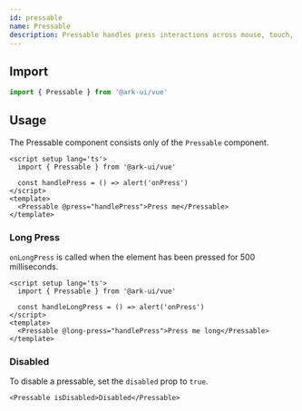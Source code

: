```yaml
---
id: pressable
name: Pressable
description: Pressable handles press interactions across mouse, touch, keyboard, and screen readers.
---
```


## Import

```ts
import { Pressable } from '@ark-ui/vue'
```

## Usage

The Pressable component consists only of the `Pressable` component.

```tsx
<script setup lang='ts'>
  import { Pressable } from '@ark-ui/vue'

  const handlePress = () => alert('onPress')
</script>
<template>
  <Pressable @press="handlePress">Press me</Pressable>
</template>
```

### Long Press

`onLongPress` is called when the element has been pressed for 500 milliseconds.

```tsx
<script setup lang='ts'>
  import { Pressable } from '@ark-ui/vue'

  const handleLongPress = () => alert('onPress')
</script>
<template>
  <Pressable @long-press="handlePress">Press me long</Pressable>
</template>
```

### Disabled

To disable a pressable, set the `disabled` prop to `true`.

```tsx
<Pressable isDisabled>Disabled</Pressable>
```
